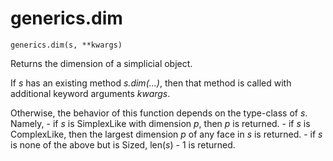 # generics.dim { #splex.generics.dim }

`generics.dim(s, **kwargs)`

Returns the dimension of a simplicial object.

If _s_ has an existing method _s.dim(...)_, then that method is called with additional keyword arguments _kwargs_.

Otherwise, the behavior of this function depends on the type-class of _s_. Namely, 
- if _s_ is SimplexLike with dimension _p_, then _p_ is returned. 
- if _s_ is ComplexLike, then the largest dimension _p_ of any face in _s_ is returned.
- if _s_ is none of the above but is Sized, len(_s_) - 1 is returned.